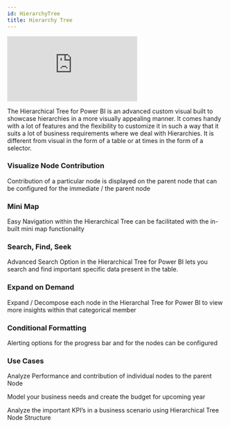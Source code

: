 ```yaml
---
id: HierarchyTree
title: Hierarchy Tree
---
```


<iframe id="tag-cloud-iframe" src="https://app.powerbi.com/view?r=eyJrIjoiNjM3MjgxYmItZDBmMy00ZjM5LThkZmMtOTBhMTNiODdjOTU0IiwidCI6ImJjZGYyMGNhLWRkZWMtNGY0OC1hN2Y0LWRjYzExMGY3NTdmNSIsImMiOjN9" 
allowfullscreen="allowfullscreen"  frameborder="0"></iframe>

The Hierarchical Tree for Power BI is an advanced custom visual built to showcase hierarchies in a more visually appealing manner. 
It comes handy with a lot of features and the flexibility to customize it in such a way that it suits a lot of business requirements where we deal with Hierarchies. 
It is different from visual in the form of a table or at times in the form of a selector.

### Visualize Node Contribution
Contribution of a particular node is displayed on the parent node that can be configured for the immediate / the parent node

### Mini Map
Easy Navigation within the Hierarchical Tree can be facilitated with the in- built mini map functionality

### Search, Find, Seek
Advanced Search Option in the Hierarchical Tree for Power BI lets you search and find important specific data present in the table.

### Expand on Demand
Expand / Decompose each node in the Hierarchal Tree for Power BI to view more insights within that categorical member

### Conditional Formatting
Alerting options for the progress bar and for the nodes can be configured 

### Use Cases

Analyze Performance and contribution of individual nodes to the parent Node

Model your business needs and create the budget for upcoming year

Analyze the important KPI’s in a business scenario using Hierarchical Tree Node Structure

